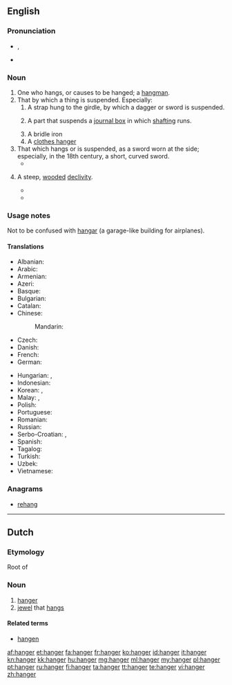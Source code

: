 ==English==

===Pronunciation===
* {{a|UK}} {{IPA|/hæŋə(ɹ)}}, {{X-SAMPA|/"h{n@(r)/}}
* {{rhymes|æŋə(r)}}

===Noun===
{{en-noun}}

# One who hangs, or causes to be hanged; a [[hangman]].
# That by which a thing is suspended. Especially:
## A strap hung to the girdle, by which a dagger or sword is suspended.
## {{context|machines|lang=en}} A part that suspends a [[journal box]] in which [[shafting]] runs.
## A bridle iron
## A [[clothes hanger]]
# That which hangs or is suspended, as a sword worn at the side; especially, in the 18th century, a short, curved sword.
#* {{quote-book|year=1819|author=[[s:Author:Washington Irving|Washington Irving]]|title=[[s:The Sketchbook of Geoffrey Crayon|The Sketch Book]]|section=[[s:The Sketchbook of Geoffrey Crayon/Rip Van Winkle|Rip Van Winkle]]|passage=He was a stout old gentleman, with a weather-beaten countenance; he wore a laced doublet, broad belt and '''hanger''', high-crowned hat and feather, red stockings, and high-heeled shoes, with roses in them.}}
# {{context|UK|lang=en}} A steep, [[wooded]] [[declivity]].
#* {{quote-book|year=1789|author=[[w:Gilbert_White|Gilbert White]]|title=[[w:The_Natural_History_and_Antiquities_of_Selborne|The Natural History of Selborne]], [http://books.google.co.uk/books?id=rvBgAAAAIAAJ&vq=hanger&pg=PA187#v=onepage&q&f=false Page 187]|passage=About the tenth of July in the same Summer a pair of sparrow-hawks bred in an old crow's nest on a low beech in the same '''hanger'''; and as their brood, which was numerous, began to grow up, became so daring and ravenous, that they were a terror to all the dames in the village that had chickens or ducklings under their care.}}
#* {{quote-book|year=1896|author=[[w:A._E._Housman|A. E. Housman]]|title=[[w:A_Shropshire_Lad|A Shropshire Lad]]|section=[[s:A_Shropshire_Lad/XXXI|On Wenlock Edge the wood's in trouble]]|passage='Twould blow like this through holt and '''hanger'''}}

===Usage notes===
Not to be confused with [[hangar]] (a garage-like building for airplanes).

====Translations====
{{trans-top|a clothes hanger}}
* Albanian: {{t|sq|jatagan|f}}
* Arabic: {{t|ar|تعلبقة|f|tr=ta3líqa|sc=Arab}}
* Armenian: {{t|hy|կեռիկ|tr=kerrik|sc=Armn}}
* Azeri: {{t|az|asqı}}
* Basque: {{t|eu|esekitokia}}
* Bulgarian: {{t|bg|закачалка|f|tr=zakachalka|sc=Cyrl}}
* Catalan: {{t|ca|perxa|f}}
* Chinese:
*: Mandarin: {{t|cmn|衣架|tr=yījià|sc=Hani}}
* Czech: {{t|cs|ramínko}}
* Danish: {{t-|da|bøjle|c}}
* French: {{t|fr|cintre|m}}
* German: {{t|de|Bügel|m}}
{{trans-mid}}
* Hungarian: {{t|hu|vállfa}}, {{t|hu|alkasztó}}
* Indonesian: {{t|id|gantungan}}
* Korean: {{t|ko|옷걸이|tr=osgeol-i|sc=Kore}}, {{t|ko|걸이|tr=geo-i|sc=Kore}}
* Malay: {{t|ms|gantungan}}, {{t|ms|penyangkut}}
* Polish: {{t|pl|wieszak|m}}
* Portuguese: {{t|pt|cabide|m}}
* Romanian: {{t|ro|cuier|f}}
* Russian: {{t|ru|вешалка|f|tr=veshalka|sc=Cyrl}}
* Serbo-Croatian: {{t|sh|vješalica|f}}, {{t|sh|vješalica|f}}
* Spanish: {{t|es|percha|f}}
* Tagalog: {{t|tl|sabitan}}
* Turkish: {{t|tr|askı}}
* Uzbek: {{t|uz|kiyin osgich}}
* Vietnamese: {{t|vi|móc}}
{{trans-bottom}}

===Anagrams===
* [[rehang#English|rehang]]

----

==Dutch==

===Etymology===
Root of {{suffix|hangen|er|lang=nl}}

===Noun===
{{nl-noun|m|hangers|hangertje}}

# [[hanger#English|hanger]]
# [[jewel]] that [[hangs]]

====Related terms====
* [[hangen]]

[[af:hanger]]
[[et:hanger]]
[[fa:hanger]]
[[fr:hanger]]
[[ko:hanger]]
[[id:hanger]]
[[it:hanger]]
[[kn:hanger]]
[[kk:hanger]]
[[hu:hanger]]
[[mg:hanger]]
[[ml:hanger]]
[[my:hanger]]
[[pl:hanger]]
[[pt:hanger]]
[[ru:hanger]]
[[fi:hanger]]
[[ta:hanger]]
[[tt:hanger]]
[[te:hanger]]
[[vi:hanger]]
[[zh:hanger]]
